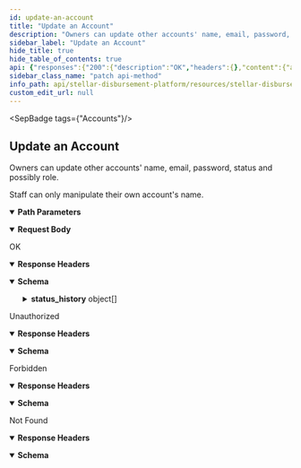 ```yaml
---
id: update-an-account
title: "Update an Account"
description: "Owners can update other accounts' name, email, password, status and possibly role."
sidebar_label: "Update an Account"
hide_title: true
hide_table_of_contents: true
api: {"responses":{"200":{"description":"OK","headers":{},"content":{"application/json":{"schema":{"type":"object","properties":{"id":{"type":"string"},"name":{"type":"string"},"email":{"type":"string"},"role":{"type":"string"},"status":{"type":"string"},"status_history":{"type":"array","items":{"type":"object","properties":{"status":{"type":"string"},"timestamp":{"type":"string"}},"required":["status","timestamp"]}},"created_at":{"type":"string"},"updated_at":{"type":"string"}},"example":{"id":"402bc64b-a205-426d-b6b4-cf201b2ff863","name":"John D. Doe","email":"johndoe@test.com","role":"STAFF","status":"ACTIVE","status_history":[{"status":"ACTIVE","timestamp":"2023-02-01T15:55:00.000Z"},{"status":"INACTIVE","timestamp":"2023-02-02T15:55:00.000Z"},{"status":"INACTIVE","timestamp":"2023-02-03T17:20:00.000Z"}],"created_at":"2023-02-03T15:55:00.000Z","updated_at":"2023-02-03T17:20:00.000Z"}},"examples":{"response":{"value":{"id":"402bc64b-a205-426d-b6b4-cf201b2ff863","name":"John D. Doe","email":"johndoe@test.com","role":"STAFF","status":"ACTIVE","status_history":[{"status":"ACTIVE","timestamp":"2023-02-01T15:55:00.000Z"},{"status":"INACTIVE","timestamp":"2023-02-02T15:55:00.000Z"},{"status":"INACTIVE","timestamp":"2023-02-03T17:20:00.000Z"}],"created_at":"2023-02-03T15:55:00.000Z","updated_at":"2023-02-03T17:20:00.000Z"}}}}}},"401":{"description":"Unauthorized","headers":{},"content":{"application/json":{"schema":{"type":"object","properties":{"error":{"type":"string"}},"example":{"error":"Not authorized"}},"examples":{"response":{"value":{"error":"Not authorized"}}}}}},"403":{"description":"Forbidden","headers":{},"content":{"application/json":{"schema":{"type":"object","properties":{"error":{"type":"string"}},"example":{"error":"Forbidden"}},"examples":{"response":{"value":{"error":"Forbidden"}}}}}},"404":{"description":"Not Found","headers":{},"content":{"application/json":{"schema":{"type":"object","properties":{"error":{"type":"string"}},"example":{"error":"Not found"}},"examples":{"response":{"value":{"error":"Not found"}}}}}}},"operationId":"Update an Account","description":"Owners can update other accounts' name, email, password, status and possibly role.\n\nStaff can only manipulate their own account's name.","tags":["Accounts"],"parameters":[{"name":"id","in":"path","description":"ID of the `Account`.","required":true,"schema":{"type":"string"}}],"requestBody":{"content":{"application/json":{"schema":{"type":"object","properties":{"name":{"type":"string"},"email":{"type":"string"},"status":{"type":"string"},"password":{"type":"string"}},"example":{"name":"John D. Doe","email":"johndoe@test.com","status":"ACTIVE","password":"random-digits"}}}}},"security":[{"oauth2":[]}],"method":"patch","path":"/accounts/{id}","securitySchemes":{"oauth2":{"type":"oauth2","flows":{"authorizationCode":{"authorizationUrl":"/","tokenUrl":"/","scopes":{}}}}},"jsonRequestBodyExample":{"name":"John D. Doe","email":"johndoe@test.com","status":"ACTIVE","password":"random-digits"},"info":{"title":"Stellar Disbursement Platform API","version":"","description":""},"postman":{"name":"Update an Account","description":{"content":"Owners can update other accounts' name, email, password, status and possibly role.\n\nStaff can only manipulate their own account's name.","type":"text/plain"},"url":{"path":["accounts",":id"],"host":["{{baseUrl}}"],"query":[],"variable":[{"disabled":false,"description":{"content":"(Required) ID of the `Account`.","type":"text/plain"},"type":"any","value":"","key":"id"}]},"header":[{"key":"Content-Type","value":"application/json"},{"key":"Accept","value":"application/json"}],"method":"PATCH","body":{"mode":"raw","raw":"\"\"","options":{"raw":{"language":"json"}}},"auth":{"type":"oauth2","oauth2":[]}}}
sidebar_class_name: "patch api-method"
info_path: api/stellar-disbursement-platform/resources/stellar-disbursement-platform-api
custom_edit_url: null
---
```



<SepBadge tags={"Accounts"}/>


## Update an Account



Owners can update other accounts' name, email, password, status and possibly role.

Staff can only manipulate their own account's name.

<details style={{"marginBottom":"1rem"}} data-collapsed={false} open={true}><summary style={{}}><strong>Path Parameters</strong></summary><div><ul><ParamsItem className={"paramsItem"} param={{"name":"id","in":"path","description":"ID of the `Account`.","required":true,"schema":{"type":"string"}}}></ParamsItem></ul></div></details><MimeTabs><TabItem label={"application/json"} value={"application/json-schema"}><details style={{}} data-collapsed={false} open={true}><summary style={{"textAlign":"left"}}><strong>Request Body</strong></summary><div style={{"textAlign":"left","marginLeft":"1rem"}}></div><ul style={{"marginLeft":"1rem"}}><SchemaItem collapsible={false} name={"name"} required={false} schemaName={"string"} qualifierMessage={undefined} schema={{"type":"string"}}></SchemaItem><SchemaItem collapsible={false} name={"email"} required={false} schemaName={"string"} qualifierMessage={undefined} schema={{"type":"string"}}></SchemaItem><SchemaItem collapsible={false} name={"status"} required={false} schemaName={"string"} qualifierMessage={undefined} schema={{"type":"string"}}></SchemaItem><SchemaItem collapsible={false} name={"password"} required={false} schemaName={"string"} qualifierMessage={undefined} schema={{"type":"string"}}></SchemaItem></ul></details></TabItem></MimeTabs><div><ApiTabs><TabItem label={"200"} value={"200"}><div>

OK

</div><details style={{"textAlign":"left","marginBottom":"1rem"}} data-collaposed={true} open={false}><summary style={{}}><strong>Response Headers</strong></summary><ul style={{"marginLeft":"1rem"}}></ul></details><div><MimeTabs schemaType={"response"}><TabItem label={"application/json"} value={"application/json"}><SchemaTabs><TabItem label={"Schema"} value={"Schema"}><details style={{}} data-collapsed={false} open={true}><summary style={{"textAlign":"left"}}><strong>Schema</strong></summary><div style={{"textAlign":"left","marginLeft":"1rem"}}></div><ul style={{"marginLeft":"1rem"}}><SchemaItem collapsible={false} name={"id"} required={false} schemaName={"string"} qualifierMessage={undefined} schema={{"type":"string"}}></SchemaItem><SchemaItem collapsible={false} name={"name"} required={false} schemaName={"string"} qualifierMessage={undefined} schema={{"type":"string"}}></SchemaItem><SchemaItem collapsible={false} name={"email"} required={false} schemaName={"string"} qualifierMessage={undefined} schema={{"type":"string"}}></SchemaItem><SchemaItem collapsible={false} name={"role"} required={false} schemaName={"string"} qualifierMessage={undefined} schema={{"type":"string"}}></SchemaItem><SchemaItem collapsible={false} name={"status"} required={false} schemaName={"string"} qualifierMessage={undefined} schema={{"type":"string"}}></SchemaItem><SchemaItem collapsible={true} className={"schemaItem"}><details style={{}}><summary style={{}}><strong>status_history</strong><span style={{"opacity":"0.6"}}> object[]</span></summary><div style={{"marginLeft":"1rem"}}><li><div style={{"fontSize":"var(--ifm-code-font-size)","opacity":"0.6","marginLeft":"-.5rem","paddingBottom":".5rem"}}>Array [</div></li><SchemaItem collapsible={false} name={"status"} required={true} schemaName={"string"} qualifierMessage={undefined} schema={{"type":"string"}}></SchemaItem><SchemaItem collapsible={false} name={"timestamp"} required={true} schemaName={"string"} qualifierMessage={undefined} schema={{"type":"string"}}></SchemaItem><li><div style={{"fontSize":"var(--ifm-code-font-size)","opacity":"0.6","marginLeft":"-.5rem"}}>]</div></li></div></details></SchemaItem><SchemaItem collapsible={false} name={"created_at"} required={false} schemaName={"string"} qualifierMessage={undefined} schema={{"type":"string"}}></SchemaItem><SchemaItem collapsible={false} name={"updated_at"} required={false} schemaName={"string"} qualifierMessage={undefined} schema={{"type":"string"}}></SchemaItem></ul></details></TabItem><TabItem label={"Example (from schema)"} value={"Example (from schema)"}><ResponseSamples responseExample={"{\n  \"id\": \"402bc64b-a205-426d-b6b4-cf201b2ff863\",\n  \"name\": \"John D. Doe\",\n  \"email\": \"johndoe@test.com\",\n  \"role\": \"STAFF\",\n  \"status\": \"ACTIVE\",\n  \"status_history\": [\n    {\n      \"status\": \"ACTIVE\",\n      \"timestamp\": \"2023-02-01T15:55:00.000Z\"\n    },\n    {\n      \"status\": \"INACTIVE\",\n      \"timestamp\": \"2023-02-02T15:55:00.000Z\"\n    },\n    {\n      \"status\": \"INACTIVE\",\n      \"timestamp\": \"2023-02-03T17:20:00.000Z\"\n    }\n  ],\n  \"created_at\": \"2023-02-03T15:55:00.000Z\",\n  \"updated_at\": \"2023-02-03T17:20:00.000Z\"\n}"} language={"json"}></ResponseSamples></TabItem><TabItem label={"response"} value={"response"}><ResponseSamples responseExample={"{\n  \"id\": \"402bc64b-a205-426d-b6b4-cf201b2ff863\",\n  \"name\": \"John D. Doe\",\n  \"email\": \"johndoe@test.com\",\n  \"role\": \"STAFF\",\n  \"status\": \"ACTIVE\",\n  \"status_history\": [\n    {\n      \"status\": \"ACTIVE\",\n      \"timestamp\": \"2023-02-01T15:55:00.000Z\"\n    },\n    {\n      \"status\": \"INACTIVE\",\n      \"timestamp\": \"2023-02-02T15:55:00.000Z\"\n    },\n    {\n      \"status\": \"INACTIVE\",\n      \"timestamp\": \"2023-02-03T17:20:00.000Z\"\n    }\n  ],\n  \"created_at\": \"2023-02-03T15:55:00.000Z\",\n  \"updated_at\": \"2023-02-03T17:20:00.000Z\"\n}"} language={"json"}></ResponseSamples></TabItem></SchemaTabs></TabItem></MimeTabs></div></TabItem><TabItem label={"401"} value={"401"}><div>

Unauthorized

</div><details style={{"textAlign":"left","marginBottom":"1rem"}} data-collaposed={true} open={false}><summary style={{}}><strong>Response Headers</strong></summary><ul style={{"marginLeft":"1rem"}}></ul></details><div><MimeTabs schemaType={"response"}><TabItem label={"application/json"} value={"application/json"}><SchemaTabs><TabItem label={"Schema"} value={"Schema"}><details style={{}} data-collapsed={false} open={true}><summary style={{"textAlign":"left"}}><strong>Schema</strong></summary><div style={{"textAlign":"left","marginLeft":"1rem"}}></div><ul style={{"marginLeft":"1rem"}}><SchemaItem collapsible={false} name={"error"} required={false} schemaName={"string"} qualifierMessage={undefined} schema={{"type":"string"}}></SchemaItem></ul></details></TabItem><TabItem label={"Example (from schema)"} value={"Example (from schema)"}><ResponseSamples responseExample={"{\n  \"error\": \"Not authorized\"\n}"} language={"json"}></ResponseSamples></TabItem><TabItem label={"response"} value={"response"}><ResponseSamples responseExample={"{\n  \"error\": \"Not authorized\"\n}"} language={"json"}></ResponseSamples></TabItem></SchemaTabs></TabItem></MimeTabs></div></TabItem><TabItem label={"403"} value={"403"}><div>

Forbidden

</div><details style={{"textAlign":"left","marginBottom":"1rem"}} data-collaposed={true} open={false}><summary style={{}}><strong>Response Headers</strong></summary><ul style={{"marginLeft":"1rem"}}></ul></details><div><MimeTabs schemaType={"response"}><TabItem label={"application/json"} value={"application/json"}><SchemaTabs><TabItem label={"Schema"} value={"Schema"}><details style={{}} data-collapsed={false} open={true}><summary style={{"textAlign":"left"}}><strong>Schema</strong></summary><div style={{"textAlign":"left","marginLeft":"1rem"}}></div><ul style={{"marginLeft":"1rem"}}><SchemaItem collapsible={false} name={"error"} required={false} schemaName={"string"} qualifierMessage={undefined} schema={{"type":"string"}}></SchemaItem></ul></details></TabItem><TabItem label={"Example (from schema)"} value={"Example (from schema)"}><ResponseSamples responseExample={"{\n  \"error\": \"Forbidden\"\n}"} language={"json"}></ResponseSamples></TabItem><TabItem label={"response"} value={"response"}><ResponseSamples responseExample={"{\n  \"error\": \"Forbidden\"\n}"} language={"json"}></ResponseSamples></TabItem></SchemaTabs></TabItem></MimeTabs></div></TabItem><TabItem label={"404"} value={"404"}><div>

Not Found

</div><details style={{"textAlign":"left","marginBottom":"1rem"}} data-collaposed={true} open={false}><summary style={{}}><strong>Response Headers</strong></summary><ul style={{"marginLeft":"1rem"}}></ul></details><div><MimeTabs schemaType={"response"}><TabItem label={"application/json"} value={"application/json"}><SchemaTabs><TabItem label={"Schema"} value={"Schema"}><details style={{}} data-collapsed={false} open={true}><summary style={{"textAlign":"left"}}><strong>Schema</strong></summary><div style={{"textAlign":"left","marginLeft":"1rem"}}></div><ul style={{"marginLeft":"1rem"}}><SchemaItem collapsible={false} name={"error"} required={false} schemaName={"string"} qualifierMessage={undefined} schema={{"type":"string"}}></SchemaItem></ul></details></TabItem><TabItem label={"Example (from schema)"} value={"Example (from schema)"}><ResponseSamples responseExample={"{\n  \"error\": \"Not found\"\n}"} language={"json"}></ResponseSamples></TabItem><TabItem label={"response"} value={"response"}><ResponseSamples responseExample={"{\n  \"error\": \"Not found\"\n}"} language={"json"}></ResponseSamples></TabItem></SchemaTabs></TabItem></MimeTabs></div></TabItem></ApiTabs></div>
